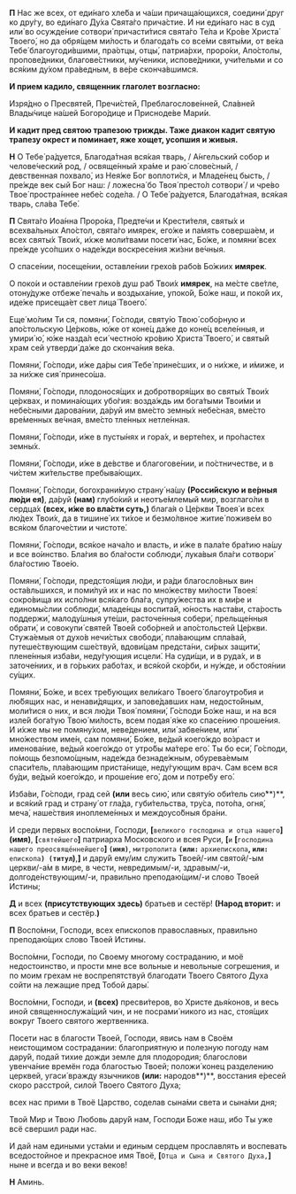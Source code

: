 **П** Нас же всех, от еди́наго хле́ба и ча́ши причаща́ющихся, соедини́ друг ко дру́гу, во еди́наго Ду́ха Свята́го прича́стие. И ни еди́наго нас в суд или́ во осужде́ние сотвори́ причасти́тися свята́го Те́ла и Кро́ве Христа́ Твоего́, но да обря́щем ми́лость и благода́ть со все́ми святы́ми, от ве́ка Тебе́ благоугоди́вшими, пра́отцы, отцы́, патриа́рхи, проро́ки, Апо́столы, пропове́дники, благове́стники, му́ченики, испове́дники, учи́тельми и со вся́ким ду́хом пра́ведным, в ве́ре сконча́вшимся.

**И прием кадило, священник глаголет возгласно:**

Изря́дно о Пресвяте́й, Пречи́стей, Преблагослове́нней, Сла́вней Влады́чице на́шей Богоро́дице и Присноде́ве Мари́и.

**И кадит пред святою трапезою трижды. Таже диакон кадит святую трапезу окрест и поминает, яже хощет, усопшия и живыя.**

**Н** О Тебе́ ра́дуется, Благода́тная вся́кая тварь, / А́нгельский собор и челове́ческий род, / освяще́нный хра́ме и раю́ слове́сный, / девственная похвало́, из Нея́же Бог воплоти́ся, и Младе́нец бысть, / пре́жде век сый Бог наш: / ложесна́ бо Твоя́ престо́л сотвори́ / и чре́во Твое́ простра́ннее небе́с соде́ла. / О Тебе́ ра́дуется, Благода́тная, вся́кая тварь, сла́ва Тебе́.

**П** Свята́го Иоа́нна Проро́ка, Предте́чи и Крести́теля, святы́х и всехва́льных Апо́стол, свята́го имярек, его́же и па́мять соверша́ем, и всех святы́х Твои́х, и́хже моли́твами посети́ нас, Бо́же, и помяни́ всех пре́жде усо́пших о наде́жди воскресе́ния жи́зни ве́чныя.

О спасе́нии, посеще́нии, оставле́нии грехо́в рабо́в Бо́жиих **имярек**.

О поко́и и оставле́нии грехо́в душ раб Твои́х **имярек**, на ме́сте све́тле, отону́дуже отбеже́ печа́ль и воздыха́ние, упоко́й, Бо́же наш, и поко́й их, иде́же присеща́ет свет лица́ Твоего́.

Еще́ мо́лим Ти ся, помяни́, Го́споди, святу́ю Твою́ собо́рную и апо́стольскую Це́рковь, ю́же от коне́ц да́же до коне́ц вселе́нныя, и умири́ ю́, ю́же назда́л еси́ честно́ю кро́вию Христа́ Твоего́, и святы́й храм сей утверди́ да́же до сконча́ния ве́ка.

Помяни́, Го́споди, и́же да́ры сия́ Тебе́ прине́сших, и о ни́хже, и и́миже, и за ни́хже сия́ принесо́ша.

Помяни́, Го́споди, плодонося́щих и добротворя́щих во святы́х Твои́х це́рквах, и помина́ющих убо́гия: возда́ждь им бога́тыми Твои́ми и небе́сными дарова́нии, да́руй им вме́сто земны́х небе́сная, вме́сто вре́менных ве́чная, вме́сто тле́нных нетле́нная.

Помяни́, Го́споди, и́же в пусты́нях и гора́х, и верте́пех, и про́пастех земны́х.

Помяни́, Го́споди, и́же в де́встве и благогове́нии, и по́стничестве, и в чи́стем жи́тельстве пребыва́ющих.

Помяни́, Го́споди, богохрани́мую страну́ на́шу **(**Росси́йскую и ве́рныя лю́ди ея́**)**, да́руй **(**нам**)** глубо́кий и неотъе́млемый мир, возглаго́ли в сердца́х **(**всех, и́же во вла́сти суть,**)** блага́я о Це́ркви Твоея́ и всех лю́дех Твои́х, да в тишине́ их ти́хое и безмо́лвное житие́ поживе́м во вся́ком благоче́стии и чистоте́.

Помяни́, Го́споди, вся́кое нача́ло и власть, и и́же в пала́те бра́тию на́шу и все во́инство. Бла́гия во бла́гости соблюди́, лука́выя бла́ги сотвори́ бла́гостию Твое́ю.

Помяни́, Го́споди, предстоя́щия лю́ди, и ра́ди благосло́вных вин оста́вльшихся, и поми́луй их и нас по мно́жеству ми́лости Твоея́: сокро́вища их испо́лни вся́каго бла́га, супру́жества их в ми́ре и единомы́слии соблюди́, младе́нцы воспита́й, ю́ность наста́ви, ста́рость поддержи́, малоду́шныя уте́ши, расточе́нныя собери́, прельще́нныя обрати́, и совокупи́ святе́й Твое́й собо́рней и апо́стольстей Це́ркви. Стужа́емыя от духо́в нечи́стых свободи́, пла́вающим спла́вай, путеше́ствующим сше́ствуй, вдови́цам предста́ни, си́рых защити́, плене́нныя изба́ви, неду́гующия исцели́. На суди́щи, и в руда́х, и в заточе́ниих, и в го́рьких рабо́тах, и вся́кой ско́рби, и ну́жде, и обстоя́нии су́щих.

Помяни́, Бо́же, и всех тре́бующих вели́каго Твоего́ благоутро́бия и лю́бящих нас, и ненави́дящих, и запове́давших нам, недосто́йным, моли́тися о них, и вся лю́ди Твоя́ помяни́, Го́споди Бо́же наш, и на вся изле́й бога́тую Твою́ ми́лость, всем подая́ я́же ко спасе́нию проше́ния. И и́хже мы не помяну́хом, неве́дением, или́ забве́нием, или́ мно́жеством име́н, сам помяни́, Бо́же, ве́дый коего́ждо во́зраст и именова́ние, ве́дый коего́ждо от утро́бы ма́тере его́. Ты бо еси́, Го́споди, по́мощь безпомо́щным, наде́жда безнаде́жным, обурева́емым спаси́тель, пла́вающим приста́нище, неду́гующим врач. Сам всем вся бу́ди, ве́дый коего́ждо, и проше́ние его́, дом и потре́бу его́.

Изба́ви, Го́споди, град сей **(или** весь сию́, или святу́ю оби́тель сию́**)**, и вся́кий град и страну́ от гла́да, губи́тельства, тру́са, пото́па, огня́, меча́, наше́ствия иноплеме́нных и междоусо́бныя бра́ни.

И среди первых воспо́мни, Господи, **[**`великого господина и отца нашего`**]** **(имя)**, **[**`святейшего`**]** патриарха Московского и всея Руси, **[**`и` **[**`господина нашего преосвяще́ннейшего`**] `(имя)`**, `митрополита` **`(или:`** `архиепископа`**, `или:`** `епископа`**`) (титул`)**,**]** и дару́й ему/им служить Твоей/-им святой/-ым церкви/-а́м в мире, в чести, невредимым/-и, здравым/-и, долгоде́нствующим/-и, правильно преподаю́щим/-и слово Твоей Истины;

**Д** и всех **(**присутствующих здесь**)** братьев и сестёр! **(Народ вторит:** и всех братьев и сестёр.**)**

**П** Воспо́мни, Господи, всех епископов православных, правильно преподаю́щих слово Твоей Истины.

Воспо́мни, Господи, по Своему многому состраданию, и моё недостоинство, и прости мне все вольные и невольные согрешения, и по моим грехам не воспрепятствуй благодати Твоего Святого Духа сойти на лежащие пред Тобой дары́.

Воспо́мни, Господи, и **(**всех**)** пресви́теров, во Христе дья́конов, и весь иной священнослужа́щий чин, и не посрами́ никого из нас, стоя́щих вокруг Твоего святого жертвенника.

Посети нас в благости Твоей, Господи, явись нам в Своём неистощимом сострадании: благоприятную и полезную погоду нам дару́й, подай тихие дожди земле для плодородия; благослови увенча́ние времён года благостью Твоей; положи́ конец разделению церквей, угаси́ вражду язычников **(или:** народов**)**, восстания е́ресей скоро расстрой, силой Твоего Святого Духа;

всех нас прими в Твоё Царство, соделав сына́ми света и сына́ми дня;

Твой Мир и Твою Любовь дару́й нам, Господи Боже наш, ибо Ты уже всё свершил ради нас.

И дай нам едиными уста́ми и единым сердцем прославлять и воспевать вседостойное и прекрасное имя Твоё, **[**`Отца и Сына и Святого Духа,`**]** ныне и всегда и во веки веков!

**Н** Аминь.
